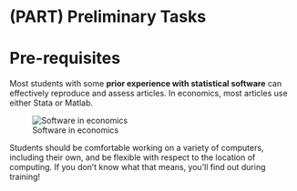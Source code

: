 # (PART) Preliminary Tasks {-}

# Pre-requisites 

Most students with some **prior experience with statistical software** can effectively reproduce and assess articles. In economics, most articles use either Stata or Matlab. 

![Software in economics](https://github.com/AEADataEditor/aea-supplement-migration/raw/master/programs/figure_software_years_pct.png)

Students should be comfortable working on a variety of computers, including their own, and be flexible with respect to the location of computing. If you don't know what that means, you'll find out during training!

